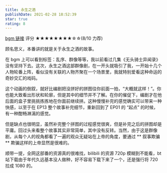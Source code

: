 ```yaml
---
title: 永生之酒
publishDate: 2021-02-28 18:52:39
star: true
rating: 8
---
```


[bgm 链接][1] 评分 ★★★★★★★★☆☆(8/10 力荐)

顾名思义，本番讲的就是关于永生之酒的故事。

在 bgm 上可以看到标签：乱序、群像等等，我以前看过几集《无头骑士异闻录》没有坚持下去。这次，永生之酒这部群像剧，在一开头就吸引了我，一开始十几个人物轮番上阵，看似没有关联的人物齐聚在一个场景里，我就特别爱看这种命运的奇妙交汇的戏码。

这个动画的倒叙，就好比编剧把没拼好的拼图往你前面一拍，“大概就这样！”。你也能大致看出形状和轮廓，但是其中的细节并不了解。在你的催促下，编剧才在他后面的盒子里挑挑拣拣地在你面前继续拼。这种慢慢补完的感觉确实可以带来一种快感，以至于在 EP13 整个故事补完细节，重新回到了 EP01 的 “起点” 的时候，有一种酣畅淋漓的感觉。

但是缺点也很明显，虽然补完整个拼图的过程感觉很爽，但是补完之后的拼图却是平庸。回过头来看整个故事其实非常简单，其中没有反转。当然，由于这是群像剧，从每个人的视角都看了一遍的观众无疑站在上帝的角度，要通过 ** 叙事欺骗 ** 欺骗这样的上帝显然是很难的。

顺带一提，全网这部番的资源真的很难找，bilibili 的资源 720p 模糊到不能看，bt 站下载由于年代久远基本没人做种，好不容易下载下来了一个，还是强行将 720 拉成 1080 的。

[1]: https://bgm.tv/subject/965
